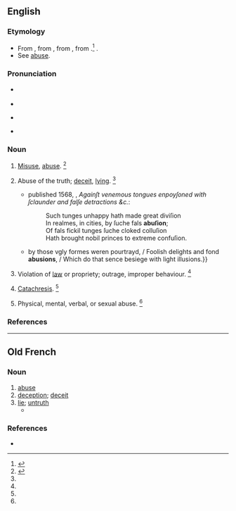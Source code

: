 ==English==

===Etymology===
* From {{inh|en|enm|abusioun}}, from {{der|en|fro|abusion}}, from {{der|en|la|abūsiō||abuse, misuse}}, from {{m|la|abūtor||misuse}}.<ref name=WI3>{{R:MW3 1976|page=8}}</ref> {{doublet|en|abusio}}.
* See [[abuse]].

===Pronunciation===
* {{a|RP}} {{IPA|en|/əˈbjuː.ʒn̩/}}
* {{audio|en|LL-Q1860 (eng)-Vealhurl-abusion.wav|Audio (UK)}}
* {{a|US}} {{IPA|en|/əˈbju.ʒn̩/}}
* {{rhymes|en|uːʒən}}

===Noun===
{{en-noun|~}}

# {{lb|en|obsolete}} [[misuse|Misuse]], [[abuse]]. {{defdate|Attested from around 1350 to 1470 until the late 17<sup>th</sup> century.}}<ref name=SOED>{{R:SOED5|page=10}}</ref>
# {{lb|en|obsolete}} Abuse of the truth; [[deceit]], [[lying]]. {{defdate|Attested from around 1350 to 1470 until the late 17<sup>th</sup> century.}}<ref name=SOED/>
#* {{c.|1515–1516}} published 1568, {{w|John Skelton}}, ''Againſt venemous tongues enpoyſoned with ſclaunder and falſe detractions &c.'':
#*: Such tunges unhappy hath made great diviſion<br>In realmes, in cities, by ſuche fals '''abuſion''';<br>Of fals fickil tunges ſuche cloked colluſion<br>Hath brought nobil princes to extreme confuſion.
#* {{RQ:Spenser Faerie Queene|book=II|canto=XI|passage={{...}} by those vgly formes weren pourtrayd, / Foolish delights and fond '''abusions''', / Which do that sence besiege with light illusions.}}
# {{lb|en|obsolete}} Violation of [[law]] or propriety; outrage, improper behaviour. {{defdate|Attested from around 1350 to 1470 until the late 17<sup>th</sup> century.}}<ref name=SOED/>
# {{lb|en|obsolete}} [[catachresis|Catachresis]]. {{defdate|Attested from around 1350 to 1470 until the late 17<sup>th</sup> century.}}<ref name=SOED/>
# {{lb|en|obsolete}} Physical, mental, verbal, or sexual abuse. {{defdate|Attested from around 1350 to 1470 until the late 17<sup>th</sup> century.}}<ref name=SOED/>

===References===
<references/>

----

==Old French==

===Noun===
{{fro-noun|f}}

# [[abuse]]
# [[deception]]; [[deceit]]
# [[lie]]; [[untruth]]
#* {{quote-book|fro|circa 1250|title=[[s:fr:Ci encoumence la desputizons dou croisie et dou descroisie.|Ci encoumence la desputizons dou croisie et dou descroisie.]]|author=[[wikipedia:Rutebeuf|Rutebeuf]]|passage=Tu dis si grant '''abusion'''<br>Que nus ne la porroit descrire[.]|translation=You say such lies<br>That no-one could describe them}}

===References===
* {{R:Godefroy}}